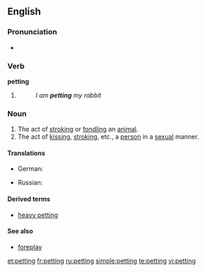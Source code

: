 {{also|Petting}}
==English==

===Pronunciation===
* {{IPA|/ˈpɛtɪŋ/}}
*: {{rhymes|ɛtɪŋ}}

===Verb===
'''petting'''

# {{present participle of|[[pet]]}}
#: ''I am '''petting''' my rabbit''

===Noun===
{{en-noun|s|-}}

# The act of [[stroking]] or [[fondling]] an [[animal]].
# The act of [[kissing]], [[stroking]], etc., a [[person]] in a [[sexual]] manner.

====Translations====
{{trans-top|stroking or fondling an animal}}
{{trans-mid}}
{{trans-bottom}}

{{trans-top|kissing, stroking, etc., in a sexual manner}}
* German: {{t+|de|Petting|n}}
{{trans-mid}}
* Russian: {{t+|ru|петтинг|m}}
{{trans-bottom}}

====Derived terms====
* [[heavy petting]]

====See also====
* [[foreplay]]

[[et:petting]]
[[fr:petting]]
[[ru:petting]]
[[simple:petting]]
[[te:petting]]
[[vi:petting]]